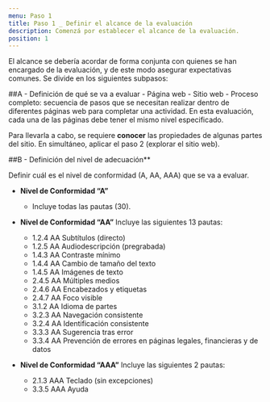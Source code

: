 ```yaml
---
menu: Paso 1
title: Paso 1 _ Definir el alcance de la evaluación
description: Comenzá por establecer el alcance de la evaluación.
position: 1
---
```


El alcance se debería acordar de forma conjunta con quienes se han encargado de la evaluación, y de este modo asegurar expectativas comunes. Se divide en los siguientes subpasos:

##A - Definición de qué se va a evaluar
      - Página web
      - Sitio web
      - Proceso completo: secuencia de pasos que se necesitan realizar dentro de diferentes páginas web para completar una actividad. En esta evaluación, cada una de las páginas debe tener el mismo nivel especificado.
      
Para llevarla a cabo, se requiere **conocer** las propiedades de algunas partes del sitio. En simultáneo, aplicar el paso 2 (explorar el sitio web).

##B - Definición del nivel de adecuación**

Definir cuál es el nivel de conformidad (A, AA, AAA) que se va a evaluar.

 - **Nivel de Conformidad “A”**
    - Incluye todas las pautas (30).

- **Nivel de Conformidad “AA”** Incluye las siguientes 13 pautas:

    * 1.2.4 AA Subtítulos (directo)
    * 1.2.5 AA Audiodescripción (pregrabada)
    * 1.4.3 AA Contraste mínimo
    * 1.4.4 AA Cambio de tamaño del texto
    * 1.4.5 AA Imágenes de texto
    * 2.4.5 AA Múltiples medios
    * 2.4.6 AA Encabezados y etiquetas
    * 2.4.7 AA Foco visible
    * 3.1.2 AA Idioma de partes
    * 3.2.3 AA Navegación consistente
    * 3.2.4 AA Identificación consistente
    * 3.3.3 AA Sugerencia tras error
    * 3.3.4 AA Prevención de errores en páginas legales, financieras y de datos

- **Nivel de Conformidad “AAA”** Incluye las siguientes 2 pautas:
    * 2.1.3 AAA Teclado (sin excepciones)
    * 3.3.5 AAA Ayuda
